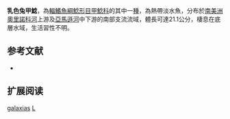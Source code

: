 {{Speciesbox
| name = 乳色兔甲鯰
| image = 
| image_width = 250px
| image_caption = 
| status = NE
| status_system = IUCN3.1
| genus = Leporacanthicus
| species = galaxias
| authority = [[Isbrücker_&_Nijssen|Isbrücker & Nijssen]], 1989
| synonyms = 
}} 
'''乳色兔甲鯰'''，為[[輻鰭魚綱|輻鰭魚綱]][[鯰形目|鯰形目]][[甲鯰科|甲鯰科]]的其中一[[種|種]]，為熱帶淡水魚，分布於[[南美洲|南美洲]][[奧里諾科河|奧里諾科河]]上游及[[亞馬遜河|亞馬遜河]]中下游的南部支流流域，體長可達21.1公分，棲息在底層水域，生活習性不明。

==参考文献==
*{{FishBase_species|genus=Leporacanthicus|species=galaxias|year=2014|month=11}}

== 扩展阅读 ==
{{refbegin}}
{{wikispecies-inline|Leporacanthicus galaxias|乳色兔甲鯰}}
{{refend}}
{{Taxonbar|from=Q3753783}}

[[Category:兔甲鯰屬|galaxias]]
[[Category:1989年描述的鱼类|L]]